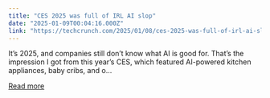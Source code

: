```yaml
---
title: "CES 2025 was full of IRL AI slop"
date: "2025-01-09T00:04:16.000Z"
link: "https://techcrunch.com/2025/01/08/ces-2025-was-full-of-irl-ai-slop/"
---
```


It&#8217;s 2025, and companies still don&#8217;t know what AI is good for. That&#8217;s the impression I got from this year&#8217;s CES, which featured AI-powered kitchen appliances, baby cribs, and o...

[Read more](https://techcrunch.com/2025/01/08/ces-2025-was-full-of-irl-ai-slop/)
